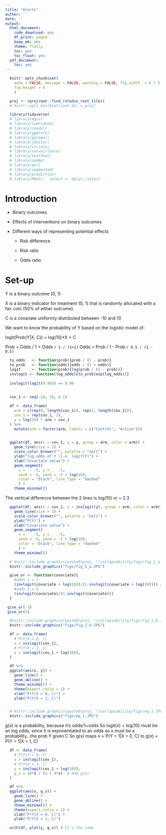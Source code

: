 ```yaml
---
title: "Alerts"
author: ''
date: ''
output:
  html_document:
    code_download: yes
    df_print: paged
    keep_md: yes
    theme: flatly
    toc: yes
    toc_float: yes
  pdf_document:
    toc: yes
---
```


```r

  knitr::opts_chunk$set(
    echo = FALSE, message = FALSE, warning = FALSE, fig.width  = 6 * 1.67,
    fig.height = 6
    )

```

```r
  proj <- rprojroot::find_rstudio_root_file()
  # knitr::opts_knit$set(root.dir = proj)
```


```r
  
  library(tidyverse)
  # library(mgcv)
  # library(lubridate)
  # library(readxl)
  # library(ggplot2)
  # library(ggrepel)
  # library(janitor)
  # library(viridis)
  # library(surveillance)
  # library(testthat)
  # library(spdep)
  # library(qcc)
  # library(segmented)
  # library(prediction)
  # library(MASS);  select <- dplyr::select 

```

# Introduction

-   Binary outcomes

-   Effects of interventions on binary outcomes

-   Different ways of representing potential effects

    -   Risk difference

    -   Risk ratio

    -   Odds ratio

# Set-up

Y is a binary outcome (0, 1)

X is a binary indicator for treatment (0, 1) that is randomly allocated with a fair coin (50% of either outcome).

C is a covariate uniformly distributed between -10 and 10

We want to know the probability of Y based on the logistic model of:

logit(Prob(Y\|X, C)) = log(10)\*X + C

Prob = Odds / 1 + Odds `r 1 / (1+1)` Odds = Prob / 1 - Prob `r 0.5 / (1 - 0.5)`

```r

  to_odds   <- function(prob){prob / (1 - prob)}
  to_prob   <- function(odds){odds / (1 + odds)}
  logit     <- function(prob){log(prob / (1 - prob))}
  invlogit <- function(log_odds){to_prob(exp(log_odds))}
  
  invlogit(logit(0.99)) == 0.99
  
```

```r

  cov_1 <- seq(-10, 10, 0.1)
  
  df <- data_frame(
    arm = c(rep(0, length(cov_1)), rep(1, length(cov_1))),
    cov_1 = rep(cov_1, 2), 
    y = log(10) * arm + cov_1
  ) %>%
    mutate(arm = factor(arm, labels = c("Control", "Active")))
  
```

```r

  ggplot(df, aes(x = cov_1, y = y, group = arm, color = arm)) +
    geom_line(size = 1) +
    scale_color_brewer("", palette = "Set1") +
    ylab("log odds of Y (i.e. logit(Y)") +
    xlab("Covariate value") +
    geom_segment(
      x =    -5, y =    -5, 
      xend = -5, yend = -5 + log(10), 
      color = "black", line_type = "dashed"
      ) +
    theme_minimal()

```

The vertical difference between the 2 lines is log(10) or \~ 2.3.

```r

  ggplot(df, aes(x = cov_1, y = invlogit(y), group = arm, color = arm)) +
    geom_line(size = 1) +
    scale_color_brewer("", palette = "Set1") +
    ylab("P(Y)") +
    xlab("Covariate value") +
    geom_segment(
      x =    -5, y =    -5, 
      xend = -5, yend = -5 + log(10), 
      color = "black", line_type = "dashed"
      ) +
    theme_minimal()

```

```r

  # knitr::include_graphics(paste0(proj, "/collapsability/figs/fig_1_a.JPG"))
  knitr::include_graphics("figs/fig_1_a.JPG")

```


```r

  give_or <- function(covariate){
    #odds x = 1
    (invlogit(covariate + log(10))/(1-invlogit(covariate + log(10)))) /
    #odds x = 0  
    (invlogit(covariate)/(1-invlogit(covariate))) 
  }

 give_or(-3) 
 give_or(2)


```

```r

  #knitr::include_graphics(paste0(proj, "/collapsability/figs/fig_1_b.JPG"))
  knitr::include_graphics("figs/fig_1_b.JPG")

```

```r

  df <- data_frame(
    # P(Y|X = 0, C)  
    x = invlogit(cov_1),
    # P(Y|X = 1, C) 
    y = invlogit(cov_1 + log(10)), 
  ) 

  df %>%
  ggplot(aes(x, y)) +
    geom_line() +
    geom_abline() +
    theme_minimal() +
    theme(aspect.ratio = 1) +
    xlab("P(Y|X = 0, C)") +
    ylab("P(Y|X = 1, C)") 



```


```r

  # knitr::include_graphics(paste0(proj, "/collapsability/figs/eq_1.JPG"))
  knitr::include_graphics("figs/eq_1.JPG")


```


  g(x) is a probability, because it's odds/1+odds
  So logit(x) + log(10) must be an log odds, since it is exponentiated to an odds
  so x must be a probability...the prob Y given C
  So g(x) maps x = P(Y = 1|X = 0, C) to g(x) = P(Y = 1|X = 1, C) 

```r

  df <- data_frame(
    # P(Y|X = 0, C)  
    x = invlogit(cov_1),
    # P(Y|X = 1, C) 
    y = invlogit(cov_1 + log(10)), 
    g_x = 10*x / (1 + 9*x)  # Add g(x)
  ) 

  df %>%
  ggplot(aes(x, g_x)) +
    geom_line() +
    geom_abline() +
    theme_minimal() +
    theme(aspect.ratio = 1) +
    xlab("P(Y|X = 0, C)") +
    ylab("P(Y|X = 1, C)") 

```

```r

  with(df, plot(y, g_x)) # It's the same

```

